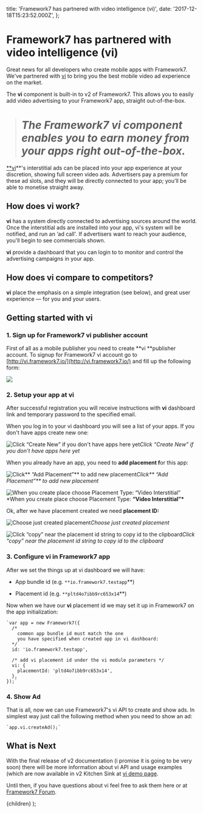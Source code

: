  title: 'Framework7 has partnered with video intelligence (vi)',
  date: '2017-12-18T15:23:52.000Z',
};

# Framework7 has partnered with video intelligence (vi)

Great news for all developers who create mobile apps with Framework7. We've partnered with [vi](http://vi.ai) to bring you the best mobile video ad experience on the market.

The **vi** component is built-in to v2 of Framework7. This allows you to easily add video advertising to your Framework7 app, straight out-of-the-box.

> # _The Framework7 vi component enables you to earn money from your apps right out-of-the-box._

[\*\*vi](http://vi.ai)\*\*'s interstitial ads can be placed into your app experience at your discretion, showing full screen video ads. Advertisers pay a premium for these ad slots, and they will be directly connected to your app; you'll be able to monetise straight away.

## How does vi work?

**vi** has a system directly connected to advertising sources around the world. Once the interstitial ads are installed into your app, vi's system will be notified, and run an ‘ad call'. If advertisers want to reach your audience, you'll begin to see commercials shown.

**vi** provide a dashboard that you can login to to monitor and control the advertising campaigns in your app.

## How does vi compare to competitors?

**vi** place the emphasis on a simple integration (see below), and great user experience — for you and your users.

## Getting started with vi

### 1. Sign up for Framework7 vi publisher account

First of all as a mobile publisher you need to create **vi **publisher account. To signup for Framework7 vi account go to [http://vi.framework7.io/](http://vi.framework7.io/) and fill up the following form:

![](/images/framework7-has-partnered-with-video-intelligence-vi-0.png)

### 2. Setup your app at vi

After successful registration you will receive instructions with **vi** dashboard link and temporary password to the specified email.

When you log in to your vi dashboard you will see a list of your apps. If you don't have apps create new one:

![Click “Create New” if you don't have apps here yet](/images/framework7-has-partnered-with-video-intelligence-vi-1.png)_Click “Create New” if you don't have apps here yet_

When you already have an app, you need to **add placement f**or this app:

![Click** “Add Placement”** to add new placement](/images/framework7-has-partnered-with-video-intelligence-vi-2.png)_Click** “Add Placement”** to add new placement_

![When you create place choose Placement Type: **“Video Interstitial”**](/images/framework7-has-partnered-with-video-intelligence-vi-3.png)\*When you create place choose Placement Type: **“Video Interstitial”\***

Ok, after we have placement created we need **placement ID:**

![Choose just created placement](/images/framework7-has-partnered-with-video-intelligence-vi-4.png)_Choose just created placement_

![Click “copy” near the placement id string to copy id to the clipboard](/images/framework7-has-partnered-with-video-intelligence-vi-5.png)_Click “copy” near the placement id string to copy id to the clipboard_

### 3. Configure vi in Framework7 app

After we set the things up at vi dashboard we will have:

- App bundle id (e.g. `**io.framework7.testapp`\*\*)

- Placement id (e.g. `**pltd4o7ibb9rc653x14`\*\*)

Now when we have our **vi** placement id we may set it up in Framework7 on the app initialization:

```
`var app = new Framework7({
  /*
    common app bundle id must match the one
    you have specified when created app in vi dashboard:
  */
  id: 'io.framework7.testapp',

  /* add vi placement id under the vi module parameters */
  vi: {
    placementId: 'pltd4o7ibb9rc653x14',
  },
});`
```

### 4. Show Ad

That is all, now we can use Framework7's vi API to create and show ads. In simplest way just call the following method when you need to show an ad:

```
`app.vi.createAd();`
```

## What is Next

With the final release of v2 documentation (i promise it is going to be very soon) there will be more information about vi API and usage examples (which are now available in v2 Kitchen Sink at [vi demo page](https://github.com/framework7io/framework7/blob/master/kitchen-sink/pages/vi.html).

Until then, if you have questions about vi feel free to ask them here or at [Framework7 Forum](http://forum.framework7.io).

  <PostLayout meta={meta}>{children}</PostLayout>
);
